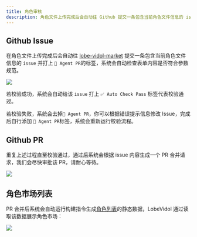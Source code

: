 ```yaml
---
title: 角色审核
description: 角色文件上传完成后会自动往 Github 提交一条包含当前角色文件信息的 issue
---
```


## Github Issue
在角色文件上传完成后会自动往 [lobe-vidol-market](https://github.com/lobehub/lobe-vidol-market) 提交一条包含当前角色文件信息的 `issue` 并打上 `🤖 Agent PR`的标签，系统会自动检查表单内容是否符合参数规范。

![](https://oss.vidol.chat/assets/2661b4180f54479814db9869e7002b4d.webp)

若校验成功，系统会自动给该 `issue` 打上 `✅ Auto Check Pass` 标签代表校验通过。

若校验失败，系统会去掉`🤖 Agent PR`，你可以根据错误提示信息修改 Issue，完成后自行添加 `🤖 Agent PR`标签，系统会重新运行校验流程。

## Github PR
重复上述过程直至校验通过，通过后系统会根据 issue 内容生成一个 PR 合并请求，我们会尽快审批该 PR，请耐心等待。

![](https://oss.vidol.chat/assets/4888f12427cda62f41be145338d012f9.webp)

## 角色市场列表
PR 合并后系统会自动运行构建指令生成[角色列表](https://vidol-market.lobehub.com/agents/index.json)的静态数据，LobeVidol 通过读取该数据展示角色市场：

![](https://oss.vidol.chat/assets/3847e36f58813089edd3fc48a6443554.webp)
